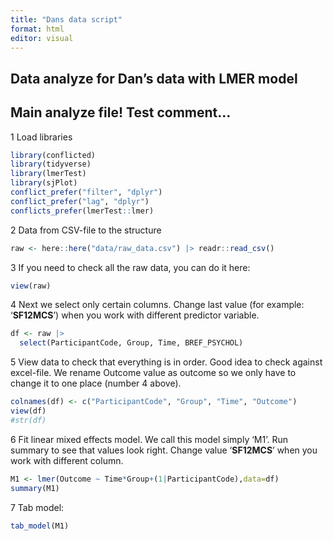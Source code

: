 ```yaml
---
title: "Dans data script"
format: html
editor: visual
---
```


## Data analyze for Dan's data with LMER model

## Main analyze file! Test comment...

1 Load libraries

```r
library(conflicted)  
library(tidyverse)
library(lmerTest)
library(sjPlot)
conflict_prefer("filter", "dplyr")
conflict_prefer("lag", "dplyr")
conflicts_prefer(lmerTest::lmer)
```

2 Data from CSV-file to the structure

```r
raw <- here::here("data/raw_data.csv") |> readr::read_csv()
```

3 If you need to check all the raw data, you can do it here:

```r
view(raw)
```

4 Next we select only certain columns. Change last value (for example: '**SF12MCS**') when you work with different predictor variable.

```r
df <- raw |> 
  select(ParticipantCode, Group, Time, BREF_PSYCHOL)
```

5 View data to check that everything is in order. Good idea to check against excel-file. We rename Outcome value as outcome so we only have to change it to one place (number 4 above).

```r
colnames(df) <- c("ParticipantCode", "Group", "Time", "Outcome")
view(df)
#str(df)
```

6 Fit linear mixed effects model. We call this model simply 'M1'. Run summary to see that values look right. Change value '**SF12MCS**' when you work with different column.

```r
M1 <- lmer(Outcome ~ Time*Group+(1|ParticipantCode),data=df)
summary(M1)
```

7 Tab model:

```r
tab_model(M1)
```
